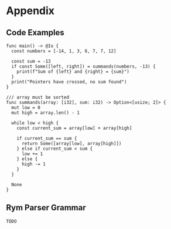 # Appendix

## Code Examples

```rym
func main() -> @Io {
  const numbers = [-14, 1, 3, 6, 7, 7, 12]

  const sum = -13
  if const Some([left, right]) = summands(numbers, -13) {
    print(f"Sum of {left} and {right} = {sum}")
  }
  print("Pointers have crossed, no sum found")
}

/// array must be sorted
func summands(array: [i32], sum: i32) -> Option<[usize; 2]> {
  mut low = 0
  mut high = array.len() - 1

  while low < high {
    const current_sum = array[low] + array[high]

    if current_sum == sum {
      return Some([array[low], array[high]])
    } else if current_sum < sum {
      low += 1
    } else {
      high -= 1
    }
  }

  None
}
```

## Rym Parser Grammar

```
TODO
```
